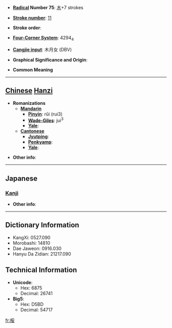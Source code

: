 * '''[[Wiktionary:Chinese radical index| Radical]] Number 75''': [[Wiktionary:Chinese radical index 木|木]]+7 strokes

* '''[[Wiktionary:Chinese total strokes index|Stroke number]]''': [[Wiktionary:Chinese total strokes index 11|11]]

* '''Stroke order''': 

* '''[[Wiktionary:Chinese four corner index|Four-Corner System]]''': 4294<sub>4</sub>

* '''[[Wiktionary:Chinese Cangjie index|Cangjie input]]''': 木月女 (DBV)

* '''Graphical Significance and Origin''': 

* '''Common Meaning'''

----

== [[Chinese]] [[Hanzi]] ==

* '''Romanizations'''
** '''[[Mandarin]]'''
*** '''[[Pinyin]]''': rǔi (rui3)
*** '''[[Wade-Giles]]''': jui<sup>3</sup>
*** '''[[Yale]]''': 
** '''[[Cantonese]]'''
*** '''[[Jyutping]]''':
*** '''[[Penkyamp]]''': 
*** '''[[Yale]]''': 

* '''Other info''': 

----

==Japanese==
===[[Kanji]]===
{{kanji|on readings=[[ずい]] (zui), [[に]] (ni)|kun readings=[[たら]] (tara)}}

* '''Other info''':  

----

== Dictionary Information ==

* KangXi: 0527.090
* Morobashi: 14810
* Dae Jaweon: 0916.030
* Hanyu Da Zidian: 21217.090

== Technical Information ==

* '''Unicode''':
** Hex: 6875
** Decimal: 26741
* '''Big5''':
** Hex: D5BD
** Decimal: 54717

[[fr:桵]]